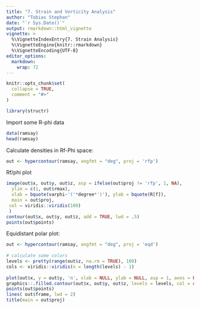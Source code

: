 ```yaml
---
title: "7. Strain and Vorticity Analysis"
author: "Tobias Stephan"
date: "`r Sys.Date()`"
output: rmarkdown::html_vignette
vignette: >
  %\VignetteIndexEntry{7. Strain Analysis}
  %\VignetteEngine{knitr::rmarkdown}
  %\VignetteEncoding{UTF-8}
editor_options: 
  markdown: 
    wrap: 72
---
```


```r
knitr::opts_chunk$set(
  collapse = TRUE,
  comment = "#>"
)
```

```r
library(structr)
```

Import some R-phi data
```r
data(ramsay)
head(ramsay)
```

Calculate densities in Rf-Phi space:
```r
out <- hypercontour(ramsay, angfmt = "deg", proj = 'rfp')
```


Rf/phi plot
```r
image(out$x, out$y, out$z, asp = ifelse(out$proj != 'rfp', 1, NA),
  ylim = c(1, out$rmax),
  xlab = bquote(varphi~'('*degree*')'), ylab = bquote(R[f]),
  main = out$proj, 
 col = viridis::viridis(100)
 )
contour(out$x, out$y, out$z, add = TRUE, lwd = .5)
points(out$points)
```


Equidistant polar plot:
```r
out <- hypercontour(ramsay, angfmt = "deg", proj = 'eqd')
 
# calculate some colors
levels <- pretty(range(out$z, na.rm = TRUE), 100)
cols <- viridis::viridis(n = length(levels) - 1)
 
plot(out$x, y = out$y, 'n', xlab = NULL, ylab = NULL, asp = 1, axes = FALSE, ann = FALSE)
graphics::.filled.contour(out$x, out$y, out$z, levels = levels, col = cols)
points(out$points)
lines( out$frame, lwd = 2)
title(main = out$proj)
```